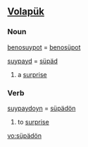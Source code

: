 ==[[Volapük]]==
===Noun===
[[benosuypot]] = [[benosüpot]] 

[[suypayd]] = [[süpäd]] 

# a [[surprise]]

===Verb===
[[suypaydoyn]] = [[süpädön]] 

# to [[surprise]]

[[vo:süpädön]]